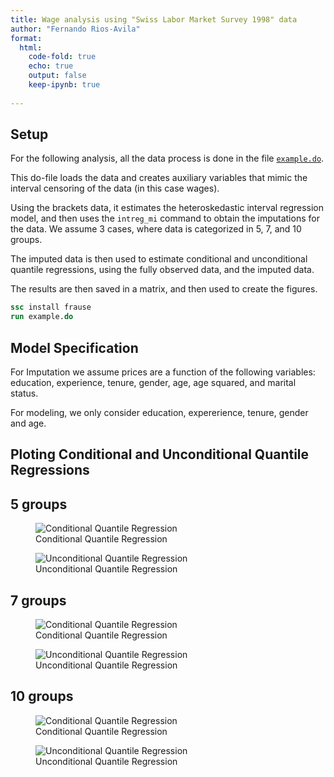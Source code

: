```yaml
---
title: Wage analysis using "Swiss Labor Market Survey 1998" data
author: "Fernando Rios-Avila"
format: 
  html: 
    code-fold: true
    echo: true
    output: false
    keep-ipynb: true
 
---
```


## Setup

For the following analysis, all the data process is done in the file [`example.do`](example.do).

This do-file loads the data and creates auxiliary variables that mimic the interval censoring of the data (in this case wages). 

Using the brackets data, it estimates the heteroskedastic interval regression model, and then uses the `intreg_mi` command to obtain the imputations for the data. We assume 3 cases, where data is categorized in 5, 7, and 10 groups.

The imputed data is then used to estimate conditional and unconditional quantile regressions, using the fully observed data, and the imputed data.

The results are then saved in a matrix, and then used to create the figures.

```stata
ssc install frause
run example.do
```

## Model Specification

For Imputation we assume prices are a function of the following variables: education, experience, tenure, gender, age, age squared, and marital status.

For modeling, we only consider education, expererience, tenure, gender and age.

## Ploting Conditional and Unconditional Quantile Regressions

:::{.panel-tabset}

## 5 groups

::: {layout-ncol=2 .column-screen}

![Conditional Quantile Regression](fig_5_cqr.png)

![Unconditional Quantile Regression](fig_5_uqr.png)

:::


## 7 groups

::: {layout-ncol=2 .column-screen}

![Conditional Quantile Regression](fig_7_cqr.png)

![Unconditional Quantile Regression](fig_7_uqr.png)

:::


## 10 groups

::: {layout-ncol=2 .column-screen}

![Conditional Quantile Regression](fig_10_cqr.png)

![Unconditional Quantile Regression](fig_10_uqr.png)

:::

:::